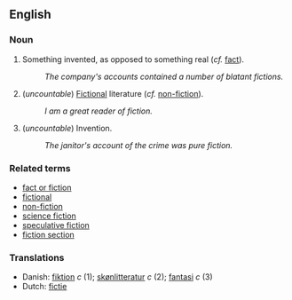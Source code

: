 == English ==

=== Noun ===

# Something invented, as opposed to something real (''cf.'' [[fact]]).
#: ''The company's accounts contained a number of blatant fictions.''
# (''uncountable'') [[fictional|Fictional]] literature (''cf.'' [[non-fiction]]).
#: ''I am a great reader of fiction.''
# (''uncountable'') Invention.
#: ''The janitor's account of the crime was pure fiction.''

=== Related terms ===

*[[fact or fiction]]
*[[fictional]]
*[[non-fiction]]
*[[science fiction]]
*[[speculative fiction]]
*[[fiction section]]

===Translations===
*Danish: [[fiktion]] ''c'' (1); [[skønlitteratur]] ''c'' (2); [[fantasi]] ''c'' (3)
*Dutch: [[fictie]]